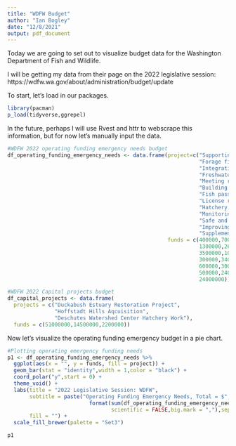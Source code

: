 ---
title: "WDFW Budget"
author: "Ian Bogley"
date: "12/8/2021"
output: pdf_document
---

Today we are going to set out to visualize budget data for the Washington Department of Fish and Wildlife.

I will be getting my data from their page on the 2022 legislative session: https://wdfw.wa.gov/about/administration/budget/update

To start, let's load in our packages.

```{r intro}
library(pacman)
p_load(tidyverse,ggrepel)
```

In the future, perhaps I will use Rvest and httr to webscrape this information, but for now let's manually input the data.

```{r data}
#WDFW 2022 operating funding emergency needs budget
df_operating_funding_emergency_needs <- data.frame(project=c("Supporting habitat-friendly solar facilities",
                                                             "Forage fish spawning monitoring",
                                                             "Integrating salmon recovery plans at local level",
                                                             "Freshwater monitoring",
                                                             "Meeting recreation needs",
                                                             "Building salmon team capacity",
                                                             "Fish passage rulemaking",
                                                             "License reduction and alternative gear: Columbia River",
                                                             "Hatchery production and compliance",
                                                             "Monitoring recreational shellfish harvest",
                                                             "Safe and sanitary water access areas",
                                                             "Improving wildlife monitoring",
                                                             "Supplemental maintenance level packages"),
                                                   funds = c(400000,700000,
                                                             1300000,2600000,
                                                             3500000,1000000,
                                                             300000,3400000,
                                                             600000,300000,
                                                             500000,2400000,
                                                             24000000))

#WDFW 2022 Capital projects budget
df_capital_projects <- data.frame(
  projects = c("Duckabush Estuary Restoration Project",
               "Hoffstadt Hills Aqcuisition",
               "Deschutes Watershed Center Hatchery Work"),
  funds = c(51000000,14500000,2200000))
```

Now let's visualize the operating funding emergency budget in a pie chart.

```{r operating}
#Plotting operating emergency funding needs
p1 <- df_operating_funding_emergency_needs %>% 
  ggplot(aes(x = "", y = funds, fill = project)) + 
  geom_bar(stat = "identity",width = 1,color = "black") +
  coord_polar("y",start = 0) +
  theme_void() + 
  labs(title = "2022 Legislative Session: WDFW", 
       subtitle = paste("Operating Funding Emergency Needs, Total = $",
                          format(sum(df_operating_funding_emergency_needs$funds),
                                 scientific = FALSE,big.mark = ","),sep = ""),
       fill = "") +
  scale_fill_brewer(palette = "Set3")

p1
```

